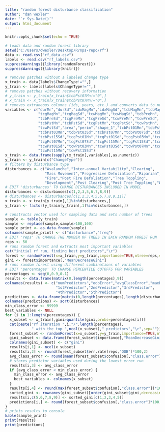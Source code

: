 ```yaml
---
title: "random forest disturbance classification"
author: "dan wexler"
date: "`r Sys.Date()`"
output: html_document
---
```


```r
knitr::opts_chunk$set(echo = TRUE)
```

```r
# loads data and random forest library
setwd("C:/Users/dwexler/Desktop/R/nps-repo/rf")
data <- read.csv("rf_data.csv")
labels <- read.csv("rf_labels.csv")
suppressWarnings({library(randomForest)})
suppressWarnings({library(knitr)})
```

```r
# removes patches without a labeled change type
x_train <- data[labels$ChangeType!="",]
y_train <- labels[labels$ChangeType!="",]
# removes patches without recovery information
# y_train <- y_train[x_train$tcbPst07Mn!="0",]
# x_train <- x_train[x_train$tcbPst07Mn!="0",]
# removes extraneous columns (ids, years, etc.) and converts data to numeric
variables <- c("durMn","durSd","idxMagMn","idxMagSd","tcbMagMn","tcbMagSd",
               "tcgMagMn","tcgMagSd","tcwMagMn","tcwMagSd","tcbPreMn",
               "tcbPreSd","tcgPreMn","tcgPreSd","tcwPreMn","tcwPreSd",
               "tcbPstMn","tcbPstSd","tcgPstMn","tcgPstSd","tcwPstMn",
               "tcwPstSd","area","perim","shape_1","tcbPst01Mn","tcbPst01Sd",
               "tcbPst03Mn","tcbPst03Sd","tcbPst07Mn","tcbPst07Sd","tcbPst15Mn",
               "tcbPst15Sd","tcgPst01Mn","tcgPst01Sd","tcgPst03Mn","tcgPst03Sd",
               "tcgPst07Mn","tcgPst07Sd","tcgPst15Mn","tcgPst15Sd","tcwPst01Mn",
               "tcwPst01Sd","tcwPst03Mn","tcwPst03Sd","tcwPst07Mn","tcwPst07Sd",
               "tcwPst15Mn","tcwPst15Sd")
x_train <- data.frame(sapply(x_train[,variables],as.numeric))
y_train <- y_train[c("ChangeType")]
# filters by disturbance type 
disturbances <- c("Avalanche","Inter-annual Variability","Clearing",
                  "Mass Movement","Progressive Defoliation","Riparian",
                  "Fire","Post Fire Defoliation","Tree Toppling",
                  "Development","Post Clearing","Post Tree Toppling","Water")
# EDIT 'disturbances' TO CHANGE DISTURBANCES INCLUDED IN MODEL
disturbances <- disturbances[c(1,2,3,5,6,7,8,9)]
# disturbances <- disturbances[c(1,2,3,4,5,6,7,8,9,11)]
x_train <- x_train[y_train[,1]%in%disturbances,]
y_train <- factor(y_train[y_train[,1]%in%disturbances,])
```

```r
# constructs vector used for sampling data and sets number of trees
sample <- table(y_train)
sample <- replace(sample,sample>100,100)
sample_print <- as.data.frame(sample)
colnames(sample_print) <- c("disturbance","freq")
# EDIT 'reps' TO CHANGE THE NUMBER OF TREES IN EACH RANDOM FOREST RUN
reps <- 50
# runs random forest and extracts most important variables
cat("initial rf run, finding best predictors","\r")
forest <- randomForest(x=x_train,y=y_train,importance=TRUE,ntree=reps,sampsize=sample)
gini <- forest$importance[,"MeanDecreaseGini"]
# runs random forest using different combinations of variables
# EDIT 'percentages' TO CHANGE PERCENTILE CUTOFFS FOR VARIABLES
percentages <- seq(0,0.9,0.1)
results <- data.frame(matrix(0,length(percentages),9))
colnames(results) <- c("numPredictors","oobError","avgClassError","maxError",
                       "1stPredictor","2ndPredictor","3rdPredictor",
                       "4thPredictor","5thPredictor")
predictions <- data.frame(matrix(0,length(percentages),length(disturbances)))
colnames(predictions) <- sort(disturbances)
min_class_error <- 99999
best_variables <- NULL
for (i in 1:length(percentages)) {
  x_subset <- x_train[,gini>quantile(gini,probs=percentages[i])]
  cat(paste("rf iteration ",i,"/",length(percentages),
            " with the top ",ncol(x_subset)," predictors","\r",sep=""))
  forest_subset <- randomForest(x=x_subset,y=y_train,importance=TRUE,ntree=reps,sampsize=sample)
  gini_subset <- data.frame(forest_subset$importance[,"MeanDecreaseGini"])
  colnames(gini_subset) <- c("gini")
  results[i,1] <- ncol(x_subset)
  results[i,2] <- round(forest_subset$err.rate[reps,"OOB"]*100,2)
  avg_class_error <- round(mean(forest_subset$confusion[,"class.error"])*100,2)
  # stores predictor variables used during the lowest error run
  results[i,3] <- avg_class_error
  if (avg_class_error < min_class_error) {
    min_class_error <- avg_class_error
    best_variables <- colnames(x_subset)
  }
  results[i,4] <- round(max(forest_subset$confusion[,"class.error"])*100,2)
  sorted_gini <- rownames(gini_subset)[order(gini_subset$gini,decreasing=TRUE)]
  results[i,c(5,6,7,8,9)] <- sorted_gini[c(1,2,3,4,5)]
  predictions[i,] <- round(forest_subset$confusion[,"class.error"]*100,2)
}
# prints results to console
kable(sample_print)
print(results)
print(predictions)
```


